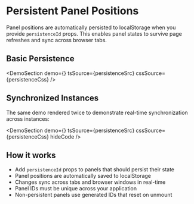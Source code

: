 
# Persistent Panel Positions

Panel positions are automatically persisted to localStorage when you provide `persistenceId` props. This enables panel states to survive page refreshes and sync across browser tabs.

## Basic Persistence

<DemoSection
  demo={<PersistenceDemo />}
  tsSource={persistenceSrc}
  cssSource={persistenceCss}
/>

## Synchronized Instances

The same demo rendered twice to demonstrate real-time synchronization across instances:

<DemoSection
  demo={<PersistenceDemo />}
  tsSource={persistenceSrc}
  cssSource={persistenceCss}
  hideCode
/>

## How it works

- Add `persistenceId` props to panels that should persist their state
- Panel positions are automatically saved to localStorage
- Changes sync across tabs and browser windows in real-time
- Panel IDs must be unique across your application
- Non-persistent panels use generated IDs that reset on unmount
